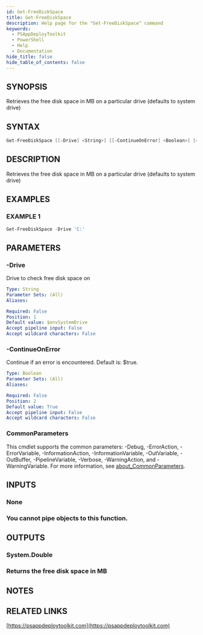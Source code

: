 ```yaml
---
id: Get-FreeDiskSpace
title: Get-FreeDiskSpace
description: Help page for the "Get-FreeDiskSpace" command
keywords:
  - PSAppDeployToolkit
  - PowerShell
  - Help
  - Documentation
hide_title: false
hide_table_of_contents: false
---
```


## SYNOPSIS

Retrieves the free disk space in MB on a particular drive (defaults to system drive)

## SYNTAX

```powershell
Get-FreeDiskSpace [[-Drive] <String>] [[-ContinueOnError] <Boolean>] [<CommonParameters>]
```

## DESCRIPTION

Retrieves the free disk space in MB on a particular drive (defaults to system drive)

## EXAMPLES

### EXAMPLE 1

```powershell
Get-FreeDiskSpace -Drive 'C:'
```

## PARAMETERS

### -Drive

Drive to check free disk space on

```yaml
Type: String
Parameter Sets: (All)
Aliases:

Required: False
Position: 1
Default value: $envSystemDrive
Accept pipeline input: False
Accept wildcard characters: False
```

### -ContinueOnError

Continue if an error is encountered.
Default is: $true.

```yaml
Type: Boolean
Parameter Sets: (All)
Aliases:

Required: False
Position: 2
Default value: True
Accept pipeline input: False
Accept wildcard characters: False
```

### CommonParameters

This cmdlet supports the common parameters: -Debug, -ErrorAction, -ErrorVariable, -InformationAction, -InformationVariable, -OutVariable, -OutBuffer, -PipelineVariable, -Verbose, -WarningAction, and -WarningVariable. For more information, see [about_CommonParameters](http://go.microsoft.com/fwlink/?LinkID=113216).

## INPUTS

### None

### You cannot pipe objects to this function.
## OUTPUTS

### System.Double

### Returns the free disk space in MB
## NOTES

## RELATED LINKS

[https://psappdeploytoolkit.com](https://psappdeploytoolkit.com)
